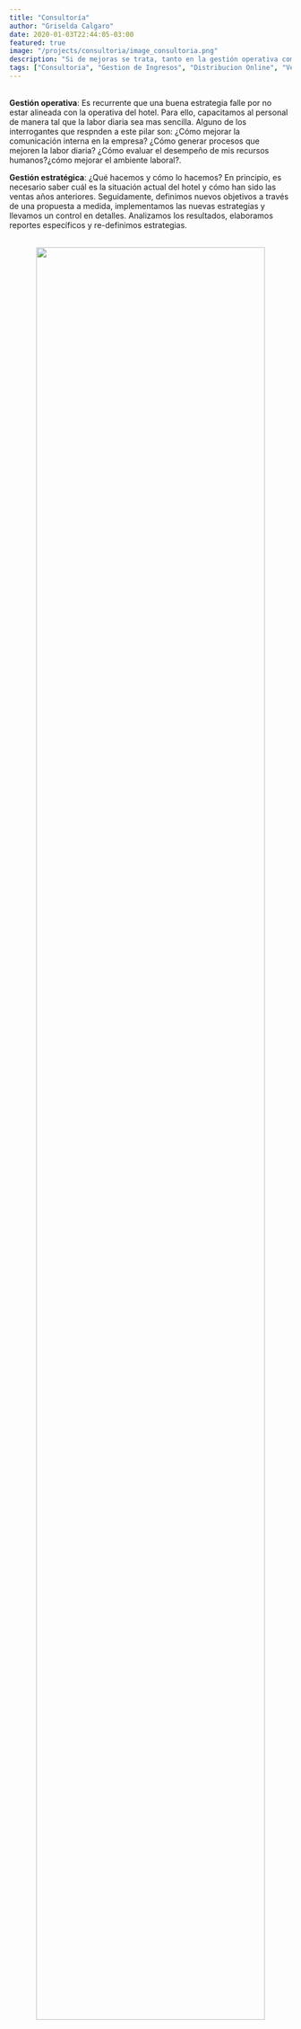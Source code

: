 ```yaml
---
title: "Consultoría"
author: "Griselda Calgaro"
date: 2020-01-03T22:44:05-03:00
featured: true
image: "/projects/consultoria/image_consultoria.png"
description: "Si de mejoras se trata, tanto en la gestión operativa como en la gestión estratégica contarás con ayuda para solucionar los imprevistos que se presenten."
tags: ["Consultoria", "Gestion de Ingresos", "Distribucion Online", "Ventas"]
---
```

<br>
<justify>
**Gestión operativa**: Es recurrente que una buena estrategia falle por no estar alineada con la operativa del hotel. Para ello, capacitamos al personal de manera tal que la labor diaria sea mas sencilla. Alguno de los interrogantes que respnden a este pilar son: ¿Cómo mejorar la comunicación interna en la empresa? ¿Cómo generar procesos que mejoren la labor diaria? ¿Cómo evaluar el desempeño de mis recursos humanos?¿cómo mejorar el ambiente laboral?.  

**Gestión estratégica**: ¿Qué hacemos y cómo lo hacemos? En principio, es necesario saber cuál es la situación actual del hotel y cómo han sido las ventas años anteriores. Seguidamente, definimos nuevos objetivos a través de una propuesta a medida, implementamos las nuevas estrategias y llevamos un control en detalles. Analizamos los resultados, elaboramos reportes específicos y re-definimos estrategias.
</justify>
<br><br>


<p align="center"><img src='/projects/consultoria/image_consultoria_2.jpeg' width='90%' height=auto></p>

<br>